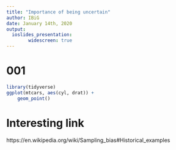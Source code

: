 ```yaml
---
title: "Importance of being uncertain"
author: IBiG
date: January 14th, 2020
output: 
  ioslides_presentation:
        widescreen: true
---
```



# 001
```r
library(tidyverse)
ggplot(mtcars, aes(cyl, drat)) +
    geom_point()
```




# Interesting link
https://en.wikipedia.org/wiki/Sampling_bias#Historical_examples
